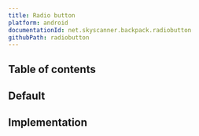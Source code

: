 ```yaml
---
title: Radio button
platform: android
documentationId: net.skyscanner.backpack.radiobutton
githubPath: radiobutton
---
```





## Table of contents

## Default

<AndroidComponentScreenshots
  lightMode={screenshotDefault}
  darkMode={screenshotDefaultDm}
  altText="Android radio button" />

## Implementation

<Readme />
